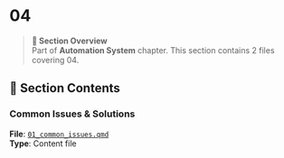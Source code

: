 # 04

> **📖 Section Overview**  
> Part of **Automation System** chapter. This section contains 2 files covering 04.

<!-- AUTO-INDEX-START -->
## 📁 Section Contents

### Common Issues & Solutions
**File**: [`01_common_issues.qmd`](./01_common_issues.qmd)  
**Type**: Content file  

<!-- AUTO-INDEX-END -->

<!-- USER-CONTENT-START -->
<!-- Add your custom section content here - it will be preserved during auto-updates -->
<!-- USER-CONTENT-END -->

